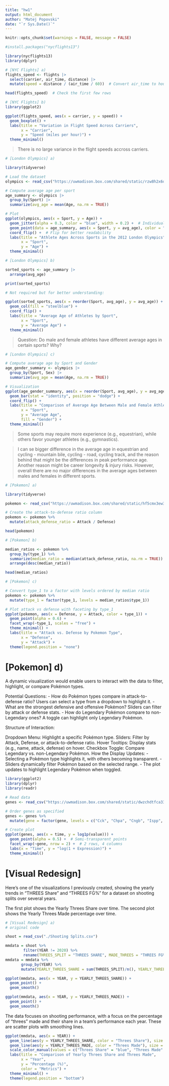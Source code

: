 ```yaml
---
title: "hw1"
output: html_document
author: "Matej Popovski"
date: "`r Sys.Date()`"
---
```


```r
knitr::opts_chunk$set(warnings = FALSE, message = FALSE)
```


```r
#install.packages("nycflights13")

library(nycflights13)
library(dplyr)
```

```r
# [NYC Flights] a)
flights_speed <- flights |> 
  select(carrier, air_time, distance) |> 
  mutate(speed = distance / (air_time / 60))  # Convert air_time to hours

head(flights_speed)  # Check the first few rows

```


```r
# [NYC Flights] b)
library(ggplot2)

ggplot(flights_speed, aes(x = carrier, y = speed)) +
  geom_boxplot() +
  labs(title = "Variation in Flight Speed Across Carriers",
       x = "Carrier",
       y = "Speed (miles per hour)") +
  theme_minimal()

```

> There is no large variance in the flight speeds accross carriers.


```r
# [London Olympics] a)

library(tidyverse)

# Load the dataset
olympics <- read_csv("https://uwmadison.box.com/shared/static/rzw8h2x6dp5693gdbpgxaf2koqijo12l.csv")

# Compute average age per sport
age_summary <- olympics |> 
  group_by(Sport) |> 
  summarize(avg_age = mean(Age, na.rm = TRUE))

# Plot
ggplot(olympics, aes(x = Sport, y = Age)) +
  geom_jitter(alpha = 0.3, color = "blue", width = 0.2) +  # Individual ages
  geom_point(data = age_summary, aes(x = Sport, y = avg_age), color = "red", size = 3) +  # Average age
  coord_flip() +  # Flip for better readability
  labs(title = "Athlete Ages Across Sports in the 2012 London Olympics",
       x = "Sport",
       y = "Age") +
  theme_minimal()

```

```r
# [London Olympics] b)

sorted_sports <- age_summary |> 
  arrange(avg_age)

print(sorted_sports)

```

```r
# Not required but for better understanding:

ggplot(sorted_sports, aes(x = reorder(Sport, avg_age), y = avg_age)) +
  geom_col(fill = "steelblue") +
  coord_flip() +
  labs(title = "Average Age of Athletes by Sport",
       x = "Sport",
       y = "Average Age") +
  theme_minimal()

```

> Question: Do male and female athletes have different average ages in certain sports? Why?

```r
# [London Olympics] c)

# Compute average age by Sport and Gender
age_gender_summary <- olympics |> 
  group_by(Sport, Sex) |> 
  summarize(avg_age = mean(Age, na.rm = TRUE))

# Visualization
ggplot(age_gender_summary, aes(x = reorder(Sport, avg_age), y = avg_age, fill = Sex)) +
  geom_bar(stat = "identity", position = "dodge") +
  coord_flip() +
  labs(title = "Comparison of Average Age Between Male and Female Athletes by Sport",
       x = "Sport",
       y = "Average Age",
       fill = "Gender") +
  theme_minimal()


```

> Some sports may require more experience (e.g., equestrian), while others favor younger athletes (e.g., gymnastics).

> I can se bigger difference in the average age in equestrian and cycling - mountain bile, cycling - road, cycling track, and the reason behind that might be the differences in peak performance age. Another reason might be career longevity & injury risks. However, overall there are no major differences in the average ages between males and females in different sports.


```r
# [Pokemon] a)

library(tidyverse)

pokemon <- read_csv("https://uwmadison.box.com/shared/static/hf5cmx3ew3ch0v6t0c2x56838er1lt2c.csv")

# Create the attack-to-defense ratio column
pokemon <- pokemon %>%
  mutate(attack_defense_ratio = Attack / Defense)

head(pokemon)
```

```r
# [Pokemon] b)

median_ratios <- pokemon %>%
  group_by(type_1) %>%
  summarize(median_ratio = median(attack_defense_ratio, na.rm = TRUE)) %>%
  arrange(desc(median_ratio))

head(median_ratios)
```

```r
# [Pokemon] c)

# Convert type_1 to a factor with levels ordered by median ratio
pokemon <- pokemon %>%
  mutate(type_1 = factor(type_1, levels = median_ratios$type_1))

# Plot attack vs defense with faceting by type_1
ggplot(pokemon, aes(x = Defense, y = Attack, color = type_1)) +
  geom_point(alpha = 0.6) +
  facet_wrap(~type_1, scales = "free") +
  theme_minimal() +
  labs(title = "Attack vs. Defense by Pokemon Type",
       x = "Defense",
       y = "Attack") +
  theme(legend.position = "none")

```

# [Pokemon] d)

A dynamic visualization would enable users to interact with the data to filter, highlight, or compare Pokémon types.

Potential Questions:
- How do Pokémon types compare in attack-to-defense ratio? Users can select a type from a dropdown to highlight it.
- What are the strongest defensive and offensive Pokémon? Sliders can filter by attack or defense stats.
- How do Legendary Pokémon compare to non-Legendary ones? A toggle can highlight only Legendary Pokémon.

Structure of Interaction:

Dropdown Menu: Highlight a specific Pokémon type.
Sliders: Filter by Attack, Defense, or attack-to-defense ratio.
Hover Tooltips: Display stats (e.g., name, attack, defense) on hover.
Checkbox Toggle: Compare Legendary vs. non-Legendary Pokémon.
How the Display Updates:
- Selecting a Pokémon type highlights it, with others becoming transparent.
- Sliders dynamically filter Pokémon based on the selected range.
- The plot updates to highlight Legendary Pokémon when toggled.


```r

library(ggplot2)
library(dplyr)
library(readr)

# Read data
genes <- read_csv("https://uwmadison.box.com/shared/static/dwzchdtfca33r0f6i055k2d0939onnlv.csv")

# Order genes as specified
genes <- genes %>%
  mutate(gene = factor(gene, levels = c("Cck", "Chpa", "Cngb", "Ispp", "Ins1", "Pyy", "Rbp4", "Spp1")))

# Create plot
ggplot(genes, aes(x = time, y = log1p(value))) +
  geom_point(alpha = 0.5) +  # Semi-transparent points
  facet_wrap(~gene, nrow = 2) +  # 2 rows, 4 columns
  labs(x = "Time", y = "log(1 + Expression)") +
  theme_minimal()

```

# [Visual Redesign] 
Here’s one of the visualizations I previously created, showing the yearly trends in "THREES Share" and "THREES FG%" for a dataset on shooting splits over several years.

The first plot shows the Yearly Threes Share over time.
The second plot shows the Yearly Threes Made percentage over time.

```r
# [Visual Redesign] a)
# original code

shoot = read_csv("./Shooting Splits.csv")

mmdata = shoot %>%
        filter(YEAR != 2020) %>%
        rename(THREES_SPLIT = "THREES SHARE", MADE_THREES = "THREES FG%")
mmdata = mmdata %>%
       group_by(YEAR) %>%
       mutate(YEARLY_THREES_SHARE = sum(THREES_SPLIT)/n(), YEARLY_THREES_MADE = sum(MADE_THREES)/n())

ggplot(mmdata, aes(x = YEAR, y = YEARLY_THREES_SHARE)) + 
  geom_point() +
  geom_smooth()

ggplot(mmdata, aes(x = YEAR, y = YEARLY_THREES_MADE)) + 
  geom_point() +
  geom_smooth()

```
The data focuses on shooting performance, with a focus on the percentage of "threes" made and their share in a team’s performance each year. These are scatter plots with smoothing lines.






```r
ggplot(mmdata, aes(x = YEAR)) + 
  geom_line(aes(y = YEARLY_THREES_SHARE, color = "Threes Share"), size = 1) +
  geom_line(aes(y = YEARLY_THREES_MADE, color = "Threes Made"), size = 1) +
  scale_color_manual(values = c("Threes Share" = "blue", "Threes Made" = "orange")) +
  labs(title = "Comparison of Yearly Threes Share and Threes Made",
       x = "Year",
       y = "Percentage (%)",
       color = "Metrics") +
  theme_minimal() +
  theme(legend.position = "bottom") 
```




























